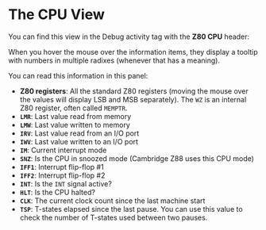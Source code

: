 
# The CPU View

You can find this view in the Debug activity tag with the **Z80 CPU** header:

<ClickableImage src="/images/working-with-ide/cpu-view.png" width="256" />

When you hover the mouse over the information items, they display a tooltip with numbers in multiple radixes (whenever that has a meaning).

You can read this information in this panel:
- **Z80 registers**: All the standard Z80 registers (moving the mouse over the values will display LSB and MSB separately). The `WZ` is an internal Z80 register, often called `MEMPTR`.
- **`LMR`**: Last value read from memory
- **`LMW`**: Last value written to memory
- **`IRV`**: Last value read from an I/O port
- **`IWV`**: Last value written to an I/O port
- **`IM`**: Current interrupt mode
- **`SNZ`**: Is the CPU in snoozed mode (Cambridge Z88 uses this CPU mode)
- **`IFF1`**:  Interrupt flip-flop #1
- **`IFF2`**:  Interrupt flip-flop #2
- **`INT`**: Is the `INT` signal active?
- **`HLT`**: Is the CPU halted?
- **`CLK`**: The current clock count since the last machine start
- **`TSP`**: T-states elapsed since the last pause. You can use this value to check the number of T-states used between two pauses.
